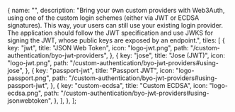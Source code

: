 
  {
    name: "",
    description:
      "Bring your own custom providers with Web3Auth, using one of the custom login schemes (either via JWT or ECDSA signatures). This way, your users can still use your existing login provider. The application should follow the JWT specification and use JWKS for signing the JWT, whose public keys are exposed by an endpoint.",
    tiles: [
      {
        key: "jwt",
        title: "JSON Web Token",
        icon: "logo-jwt.png",
        path: "/custom-authentication/byo-jwt-providers",
      },
      {
        key: "jose",
        title: "Jose (JWT)",
        icon: "logo-jwt.png",
        path: "/custom-authentication/byo-jwt-providers#using-jose",
      },
      {
        key: "passport-jwt",
        title: "Passport JWT",
        icon: "logo-passport.png",
        path: "/custom-authentication/byo-jwt-providers#using-passport-jwt",
      },
      {
        key: "custom-ecdsa",
        title: "Custom ECDSA",
        icon: "logo-ecdsa.png",
        path: "/custom-authentication/byo-jwt-providers#using-jsonwebtoken",
      },
    ],
  },
];

<Tiles tileGroups={tileGroupsDataBYOJWT} />
